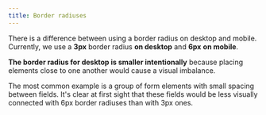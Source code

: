 ```yaml
---
title: Border radiuses
---
```


There is a difference between using a border radius on desktop and mobile.
Currently, we use a **3px** border radius **on desktop** and **6px** **on mobile**.

**The border radius for desktop is smaller intentionally**
because placing elements close to one another would cause a visual imbalance.

The most common example is a group of form elements with small spacing between fields.
It's clear at first sight that these fields would be less visually connected
with 6px border radiuses than with 3px ones.